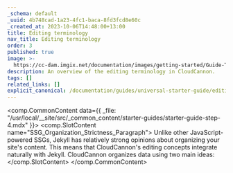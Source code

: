 ```yaml
---
_schema: default
_uuid: 4b748cad-1a23-4fc1-baca-8fd3fcd8e60c
_created_at: 2023-10-06T14:48:00+13:00
title: Editing terminology
nav_title: Editing terminology
order: 3
published: true
image: >-
  https://cc-dam.imgix.net/documentation/images/getting-started/Guide-Thumbnails/CloudCannon-Getting-Started-Thumbnail-Jekyll.png
description: An overview of the editing terminology in CloudCannon.
tags: []
related_links: []
explicit_canonical: /documentation/guides/universal-starter-guide/editing-terminology/
---
```

<comp.CommonContent data={{ _file: "/usr/local/__site/src/_common_content/starter-guides/starter-guide-step-4.mdx" }}>
  <comp.SlotContent name="SSG_Organization_Strictness_Paragraph">
    Unlike other JavaScript-powered SSGs, Jekyll has relatively strong opinions about organizing your site's content. This means that CloudCannon's editing concepts integrate naturally with Jekyll. CloudCannon organizes data using two main ideas:
  </comp.SlotContent>
</comp.CommonContent>